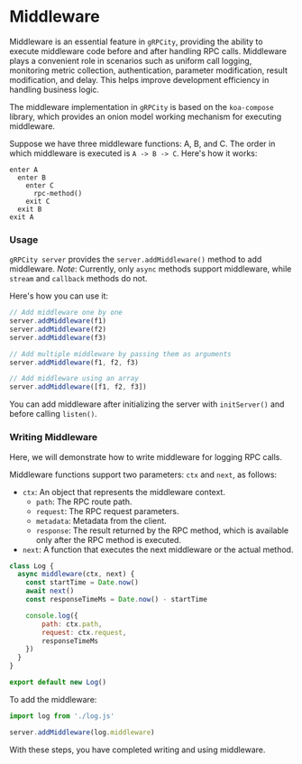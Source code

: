 # Middleware

Middleware is an essential feature in `gRPCity`, providing the ability to execute middleware code before and after handling RPC calls.
Middleware plays a convenient role in scenarios such as uniform call logging, monitoring metric collection, authentication, parameter modification, result modification, and delay.
This helps improve development efficiency in handling business logic.

The middleware implementation in `gRPCity` is based on the `koa-compose` library, which provides an onion model working mechanism for executing middleware.

Suppose we have three middleware functions: A, B, and C. The order in which middleware is executed is `A -> B -> C`. Here's how it works:

```
enter A
  enter B
    enter C
      rpc-method()
    exit C
  exit B
exit A
```

### Usage

`gRPCity server` provides the `server.addMiddleware()` method to add middleware. *Note*: Currently, only `async` methods support middleware, while `stream` and `callback` methods do not.

Here's how you can use it:

```js
// Add middleware one by one
server.addMiddleware(f1)
server.addMiddleware(f2)
server.addMiddleware(f3)

// Add multiple middleware by passing them as arguments
server.addMiddleware(f1, f2, f3)

// Add middleware using an array
server.addMiddleware([f1, f2, f3])
```

You can add middleware after initializing the server with `initServer()` and before calling `listen()`.

### Writing Middleware

Here, we will demonstrate how to write middleware for logging RPC calls.

Middleware functions support two parameters: `ctx` and `next`, as follows:
- `ctx`: An object that represents the middleware context.
  - `path`: The RPC route path.
  - `request`: The RPC request parameters.
  - `metadata`: Metadata from the client.
  - `response`: The result returned by the RPC method, which is available only after the RPC method is executed.
- `next`: A function that executes the next middleware or the actual method.

```javascript
class Log {
  async middleware(ctx, next) {
    const startTime = Date.now()
    await next()
    const responseTimeMs = Date.now() - startTime

    console.log({
        path: ctx.path,
        request: ctx.request,
        responseTimeMs
    })
  }
}

export default new Log()
```

To add the middleware:

```javascript
import log from './log.js'

server.addMiddleware(log.middleware)
```

With these steps, you have completed writing and using middleware.
